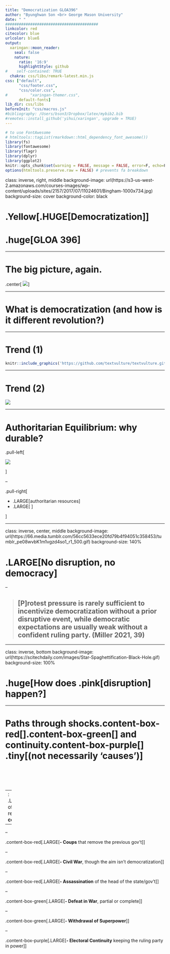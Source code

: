 ```yaml
---
title: "Democratization GLOA396"
author: "Byunghwan Son <br> George Mason University"
date: " "
#########################################
linkcolor: red
citecolor: blue
urlcolor: blueß
output: 
  xaringan::moon_reader:
    seal: false
    nature:
      ratio: '16:9'
      highlightStyle: github
#    self-contained: TRUE
  chakra: css/libs/remark-latest.min.js
css: ["default", 
      "css/footer.css", 
      "css/color.css", 
#          "xaringan-themer.css",
      default-fonts]
lib_dir: css/libs
beforeInit: "css/macros.js"
#bibliography: /Users/bson3/Dropbox/latex/mybib2.bib
#remotes::install_github('yihui/xaringan', upgrade = TRUE)
---
```


```r
# to use FontAwesome
# htmltools::tagList(rmarkdown::html_dependency_font_awesome())
library(fs)
library(fontawesome)
library(flagr)
library(dplyr)
library(ggplot2)
knitr::opts_chunk$set(warning = FALSE, message = FALSE, error=F, echo=F)
options(htmltools.preserve.raw = FALSE) # prevents fa breakdown
```

class: inverse, right, middle
background-image: url(https://s3-us-west-2.amazonaws.com/courses-images/wp-content/uploads/sites/2157/2017/07/11024601/Bingham-1000x734.jpg)
background-size: cover
background-color: black

# .Yellow[.HUGE[**Democratization**]]
# .huge[**GLOA 396**]

---

# The big picture, again.

.center[
![](https://github.com/textvulture/textvulture.github.io/blob/master/images/396_1.png?raw=true)
]

---

# What is democratization (and how is it different revolution?)


---

# Trend (1)

```r

knitr::include_graphics('https://github.com/textvulture/textvulture.github.io/blob/master/images/trend_demo.png?raw=true')


```



---

# Trend (2)

![](https://github.com/textvulture/textvulture.github.io/blob/master/images/demo_map.png?raw=true)


---


# Authoritarian Equilibrium: why durable?

.pull-left[

![](https://github.com/textvulture/textvulture.github.io/blob/master/images/396_auto_tri.png?raw=true)

]

--

.pull-right[

- .LARGE[authoritarian resources]
- .LARGE[ ]


]


---


class: inverse, center, middle
background-image: url(https://66.media.tumblr.com/56cc5633ece20fd79b4f94051c358453/tumblr_pe08wvbK1m1vgzd4so1_r1_500.gif)
background-size: 140%


# .LARGE[**No disruption, no democracy**]

--

> ## [P]rotest pressure is rarely sufficient to incentivize democratization without a prior disruptive event, while democratic expectations are usually weak without a confident ruling party. (Miller 2021, 39)


---

class: inverse, bottom
background-image: url(https://scitechdaily.com/images/Star-Spaghettification-Black-Hole.gif)
background-size: 100%


# .huge[How does .pink[disruption] happen?]

---

# Paths through shocks.content-box-red[].content-box-green[] and continuity.content-box-purple[] .tiny[(not necessarily 'causes')]

--
: .Large[.orange[symptoms] of disruption in autocratic regimes; '.red[**necessary conditions**]']

--

: .Large[does not matter much absent pro-democracy actors]

--

.content-box-red[.LARGE[**- Coups** that remove the previous gov't]]

--

.content-box-red[.LARGE[**- Civil War**, though the aim isn't democratization]]

--

.content-box-red[.LARGE[**- Assassination** of the head of the state/gov't]]

--

.content-box-green[.LARGE[**- Defeat in War**, partial or complete]]

--

.content-box-green[.LARGE[**- Withdrawal of Superpower**]]

--

.content-box-purple[.LARGE[**- Electoral Continuity** keeping the ruling party in power]]